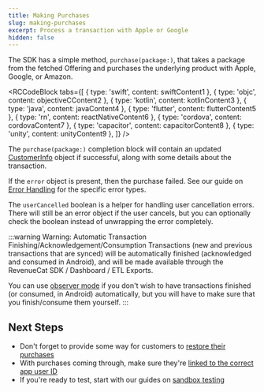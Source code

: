 ```yaml
---
title: Making Purchases
slug: making-purchases
excerpt: Process a transaction with Apple or Google
hidden: false
---
```

The SDK has a simple method, `purchase(package:)`, that takes a package from the fetched Offering and purchases the underlying product with Apple, Google, or Amazon. 


<RCCodeBlock tabs={[
    { type: 'swift', content: swiftContent1 },
    { type: 'objc', content: objectiveCContent2 },
    { type: 'kotlin', content: kotlinContent3 },
    { type: 'java', content: javaContent4 },
    { type: 'flutter', content: flutterContent5 },
    { type: 'rn', content: reactNativeContent6 },
    { type: 'cordova', content: cordovaContent7 },
    { type: 'capacitor', content: capacitorContent8 },
    { type: 'unity', content: unityContent9 },
]} />

The `purchase(package:)` completion block will contain an updated [CustomerInfo](/docs/purchaserinfo) object if successful, along with some details about the transaction.

If the `error` object is present, then the purchase failed. See our guide on [Error Handling](/docs/errors) for the specific error types.

The `userCancelled` boolean is a helper for handling user cancellation errors. There will still be an error object if the user cancels, but you can optionally check the boolean instead of unwrapping the error completely. 

:::warning Warning: Automatic Transaction Finishing/Acknowledgement/Consumption
Transactions (new and previous transactions that are synced) will be automatically finished (acknowledged and consumed in Android), and will be made available through the RevenueCat SDK / Dashboard / ETL Exports. 

You can use [observer mode](/docs/observer-mode) if you don't wish to have transactions finished (or consumed, in Android) automatically, but you will have to make sure that you finish/consume them yourself.
:::

## Next Steps

* Don't forget to provide some way for customers to [restore their purchases](/docs/restoring-purchases)
* With purchases coming through, make sure they're [linked to the correct app user ID](/docs/user-ids)
* If you're ready to test, start with our guides on [sandbox testing](/docs/sandbox)